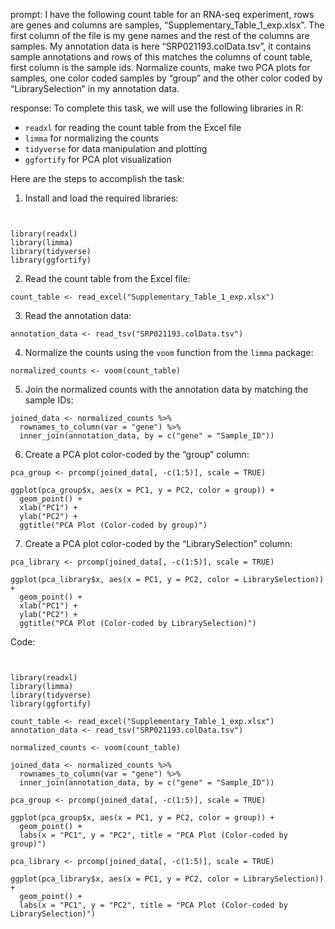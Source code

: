 prompt:
I have the following count table for an RNA-seq experiment, rows are genes and columns are samples, "Supplementary_Table_1_exp.xlsx". The first column of the file is my gene names and the rest of the columns are samples. My annotation data is here  "SRP021193.colData.tsv", it contains sample annotations and rows of this matches the columns of count table, first column is the sample ids. Normalize counts, make two PCA plots for samples, one color coded samples by "group" and the other color coded by "LibrarySelection" in my annotation data.

response:
To complete this task, we will use the following libraries in R:

- `readxl` for reading the count table from the Excel file
- `limma` for normalizing the counts
- `tidyverse` for data manipulation and plotting
- `ggfortify` for PCA plot visualization

Here are the steps to accomplish the task:

1. Install and load the required libraries:

```


library(readxl)
library(limma)
library(tidyverse)
library(ggfortify)
```

2. Read the count table from the Excel file:

```
count_table <- read_excel("Supplementary_Table_1_exp.xlsx")
```

3. Read the annotation data:

```
annotation_data <- read_tsv("SRP021193.colData.tsv")
```

4. Normalize the counts using the `voom` function from the `limma` package:

```
normalized_counts <- voom(count_table)
```

5. Join the normalized counts with the annotation data by matching the sample IDs:

```
joined_data <- normalized_counts %>%
  rownames_to_column(var = "gene") %>%
  inner_join(annotation_data, by = c("gene" = "Sample_ID"))
```

6. Create a PCA plot color-coded by the "group" column:

```
pca_group <- prcomp(joined_data[, -c(1:5)], scale = TRUE)

ggplot(pca_group$x, aes(x = PC1, y = PC2, color = group)) +
  geom_point() +
  xlab("PC1") +
  ylab("PC2") +
  ggtitle("PCA Plot (Color-coded by group)")
```

7. Create a PCA plot color-coded by the "LibrarySelection" column:

```
pca_library <- prcomp(joined_data[, -c(1:5)], scale = TRUE)

ggplot(pca_library$x, aes(x = PC1, y = PC2, color = LibrarySelection)) +
  geom_point() +
  xlab("PC1") +
  ylab("PC2") +
  ggtitle("PCA Plot (Color-coded by LibrarySelection)")
```

Code: 

```


library(readxl)
library(limma)
library(tidyverse)
library(ggfortify)

count_table <- read_excel("Supplementary_Table_1_exp.xlsx")
annotation_data <- read_tsv("SRP021193.colData.tsv")

normalized_counts <- voom(count_table)

joined_data <- normalized_counts %>%
  rownames_to_column(var = "gene") %>%
  inner_join(annotation_data, by = c("gene" = "Sample_ID"))

pca_group <- prcomp(joined_data[, -c(1:5)], scale = TRUE)

ggplot(pca_group$x, aes(x = PC1, y = PC2, color = group)) +
  geom_point() +
  labs(x = "PC1", y = "PC2", title = "PCA Plot (Color-coded by group)")

pca_library <- prcomp(joined_data[, -c(1:5)], scale = TRUE)

ggplot(pca_library$x, aes(x = PC1, y = PC2, color = LibrarySelection)) +
  geom_point() +
  labs(x = "PC1", y = "PC2", title = "PCA Plot (Color-coded by LibrarySelection)")
```
